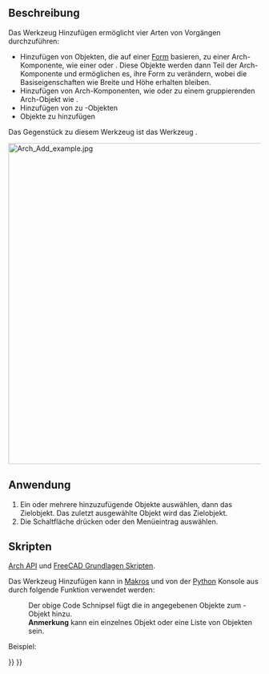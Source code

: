 <languages/>

{{Docnav/de
|[[BIM_Clone/de|Klonen]]
|[[Arch_Remove/de|Entfernen]]
|[[BIM_Workbench/de|BIM]]
|IconL=BIM_Clone.svg
|IconR=Arch_Remove.svg
|IconC=Workbench_BIM.svg
}}

{{VeryImportantMessage|DIESER BEFEHL IST BESTANDTEIL DES INTEGRIERTEN ARBEITSBEREICHS [[BIM_Workbench/de|BIM]] IN V1.0<br>
Diese Seite wurde für diese Version aktualisiert.}}

{{GuiCommand/de
|Name=Arch Add
|Name/de=Arch Hinzufügen
|MenuLocation=Modify → Komponente hinzufügen
|Workbenches=[[BIM_Workbench/de|BIM]]
|SeeAlso=[[Arch_Remove/de|Arch Entfernen]]
}}

<span id="Description"></span>
==Beschreibung== 

Das Werkzeug Hinzufügen ermöglicht vier Arten von Vorgängen durchzuführen:
* Hinzufügen von Objekten, die auf einer [[Part_Workbench/de|Form]] basieren, zu einer Arch-Komponente, wie einer {{KEY|[[Image:Arch_Wall.svg|16px]] [[Arch_Wall/de|Wand]]}} oder {{KEY|[[Image:Arch_Structure.svg|16px]] [[Arch_Structure/de|Struktur]]}}. Diese Objekte werden dann Teil der Arch-Komponente und ermöglichen es, ihre Form zu verändern, wobei die Basiseigenschaften wie Breite und Höhe erhalten bleiben.
* Hinzufügen von Arch-Komponenten, wie {{KEY|[[Image:Arch_Wall.svg|16px]] [[Arch Wall/de|Arch Wände]]}} oder {{KEY|[[Image:Arch_Structure.svg|16px]] [[Arch Structure/de|Arch Strukturen]]}} zu einem gruppierenden Arch-Objekt wie {{KEY|[[Image:Arch_Floor.svg|16px]] [[Arch_Floor|Arch Stockwerk]]}}.
* Hinzufügen von {{KEY|[[Image:Arch_Axis.svg|16px]] [[Arch Axis/de|Achsensystemen]]}} zu {{KEY|[[Image:Arch_Structure.svg|16px]] [[Arch_Structure/de|Struktur]]}}-Objekten
* Objekte zu {{KEY|[[Image:Arch_SectionPlane.svg|16px]][[Arch_SectionPlane/de|Schnittebenen]]}} hinzufügen

Das Gegenstück zu diesem Werkzeug ist das Werkzeug {{Button|[[Image:Arch_Remove.svg|16px]][[Arch_Remove/de|Arch Entfernen]]}}.

[[Image:Arch Add example.jpg|640px]]
{{Caption|Ein Quader wird einer Wand als Komponente hinzugefügt.}}

<span id="Usage"></span>
==Anwendung==

# Ein oder mehrere hinzuzufügende Objekte auswählen, dann das Zielobjekt. Das zuletzt ausgewählte Objekt wird das Zielobjekt.
# Die Schaltfläche {{Button|[[Image:Arch_Add.png|16px]] [[Arch Add/de|Komponente hinzufügen]]}} drücken oder den Menüeintrag {{MenuCommand|Modify → [[Image:Arch_Add.svg|16px]] Komponente hinzufügen}} auswählen.

<span id="Scripting"></span>
==Skripten==

{{Emphasis|Siehe auch:}} [[Arch_API/de|Arch API]] und [[FreeCAD_Scripting_Basics/de|FreeCAD Grundlagen Skripten]].

Das Werkzeug Hinzufügen kann in [[Macros/de|Makros]] und von der [[Python/de|Python]] Konsole aus durch folgende Funktion verwendet werden:
:{{Code|code=
addComponents(objectsList, host)
}}

: Der obige Code Schnipsel fügt die in {{incode|objectsList}} angegebenen Objekte zum {{incode|host}}-Objekt hinzu.
: '''Anmerkung''' {{incode|objectsList}} kann ein einzelnes Objekt oder eine Liste von Objekten sein.

Beispiel:

{{Code|code=
import FreeCAD, Arch, Draft, Part

p1 = FreeCAD.Vector(0, 0, 0)
p2 = FreeCAD.Vector(2000, 2000, 0)

Line = Draft.makeWire([p1, p2])
Wall = Arch.makeWall(Line, width=150, height=2000)

p3 = FreeCAD.Vector(0, 2000, 0)
p4 = FreeCAD.Vector(3000, 0, 0)

Line2 = Draft.makeWire([p3, p4])
Wall2 = Arch.makeWall(Line2, width=150, height=2000)
FreeCAD.ActiveDocument.recompute()

Arch.addComponents(Wall2, Wall)
FreeCAD.ActiveDocument.recompute()
}}


{{Docnav/de
|[[BIM_Clone/de|Klonen]]
|[[Arch_Remove/de|Entfernen]]
|[[BIM_Workbench/de|BIM]]
|IconL=BIM_Clone.svg
|IconR=Arch_Remove.svg
|IconC=Workbench_BIM.svg
}}

{{BIM_Tools_navi{{#translation:}}}}
{{Userdocnavi{{#translation:}}}}